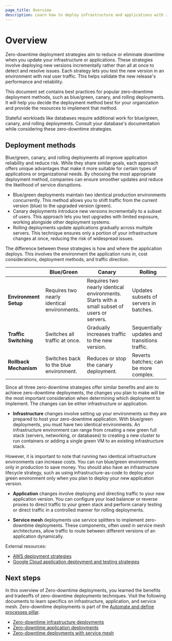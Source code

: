 ```yaml
---
page_title: Overview
description: Learn how to deploy infrastructure and applications with zero downtime.
---
```


# Overview

Zero-downtime deployment strategies aim to reduce or eliminate downtime when you update your infrastructure or applications. These strategies involve deploying new versions incrementally rather than all at once to detect and resolve issues. Each strategy lets you test the new version in an environment with real user traffic. This helps validate the new release's performance and reliability.

This document set contains best practices for popular zero-downtime deployment methods, such as blue/green, canary, and rolling deployments. It will help you decide the deployment method best for your organization and provide the resources to implement that method.

<Note>

Stateful workloads like databases require additional work for blue/green, canary, and rolling deployments. Consult your database's documentation while considering these zero-downtime strategies.

</Note>

## Deployment methods

Blue/green, canary, and rolling deployments all improve application reliability and reduce risk. While they share similar goals, each approach offers unique advantages that make it more suitable for certain types of applications or organizational needs. By choosing the most appropriate deployment method, companies can ensure smoother updates and reduce the likelihood of service disruptions.

- Blue/green deployments maintain two identical production environments concurrently. This method allows you to shift traffic from the current version (blue) to the upgraded version (green).
- Canary deployments introduce new versions incrementally to a subset of users. This approach lets you test upgrades with limited exposure, working alongside other deployment systems.
- Rolling deployments update applications gradually across multiple servers. This technique ensures only a portion of your infrastructure changes at once, reducing the risk of widespread issues.

The difference between these strategies is how and where the application deploys. This involves the environment the application runs in, cost considerations, deployment methods, and traffic direction.

|                       | Blue/Green                                      | Canary                                                                                      | Rolling                                         |
|-----------------------|-------------------------------------------------|---------------------------------------------------------------------------------------------|-------------------------------------------------|
| **Environment Setup** | Requires two nearly identical environments.     | Requires two nearly identical environments. Starts with a small subset of users or servers. | Updates subsets of servers in batches.          |
| **Traffic Switching** | Switches all traffic at once.                   | Gradually increases traffic to the new version.                                             | Sequentially updates and transitions traffic.   |
| **Rollback Mechanism**| Switches back to the blue environment.          | Reduces or stop the canary deployment.                                                      | Reverts batches; can be more complex.           |

Since all three zero-downtime strategies offer similar benefits and aim to achieve zero-downtime deployments, the changes you plan to make will be the most important consideration when determining which deployment to implement. The changes can be either infrastructure or application.

- **Infrastructure** changes involve setting up your environments so they are prepared to host your zero-downtime application. With blue/green deployments, you must have two identical environments. An infrastructure environment can range from creating a new green full stack (servers, networking, or databases) to creating a new cluster to run containers or adding a single green VM to an existing infrastructure stack.

 However, it is important to note that running two identical infrastructure environments can increase costs. You can run blue/green environments only in production to save money. You should also have an infrastructure lifecycle strategy, such as using infrastructure-as-code to deploy your green environment only when you plan to deploy your new application version.

- **Application** changes involve deploying and directing traffic to your new application version. You can configure your load balancer or reverse proxies to direct traffic to your green stack and perform canary testing or direct traffic in a controlled manner for rolling deployments.

- **Service mesh** deployments use service splitters to implement zero-downtime deployments. These components, often used in service mesh architectures, allow traffic to route between different versions of an application dynamically.

External resources:
- [AWS deployment strategies](https://docs.aws.amazon.com/whitepapers/latest/overview-deployment-options/deployment-strategies.html)
- [Google Cloud application deployment and testing strategies](https://cloud.google.com/architecture/application-deployment-and-testing-strategies)

## Next steps

In this overview of Zero-downtime deployments, you learned the benefits and tradeoffs of zero-downtime deployments techniques. Visit the following documents to learn specifics on infrastructure, application, and service mesh. Zero-downtime deployments is part of the [Automate and define processes pillar](/well-architected-framework/automate-and-define-processes).

- [Zero-downtime infrastructure deployments](/well-architected-framework/automate-and-define-processes/develop-and-deploy/zero-downtime-deployments/infrastructure)
- [Zero-downtime application deployments](/well-architected-framework/automate-and-define-processes/develop-and-deploy/zero-downtime-deployments/applications)
- [Zero-downtime deployments with service mesh](/well-architected-framework/automate-and-define-processes/develop-and-deploy/zero-downtime-deployments/service-mesh)

